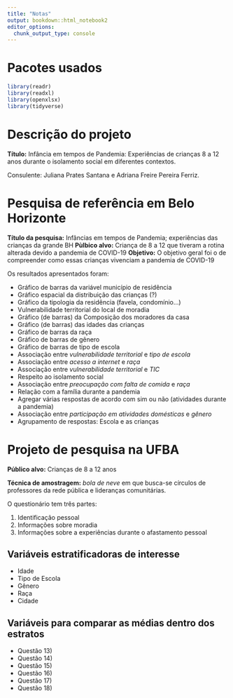 ```yaml
---
title: "Notas"
output: bookdown::html_notebook2
editor_options: 
  chunk_output_type: console
---
```


# Pacotes usados

```r
library(readr)
library(readxl)
library(openxlsx)
library(tidyverse)
```

# Descrição do projeto

**Título:** Infância em tempos de Pandemia: Experiências de crianças 8 a 12 anos durante o isolamento social em diferentes contextos.

Consulente: Juliana Prates Santana e Adriana Freire Pereira Ferriz.

# Pesquisa de referência em Belo Horizonte

**Título da pesquisa:** Infâncias em tempos de Pandemia; experiências das crianças da grande BH
**Pùlbico alvo:** Criança de 8 a 12 que tiveram a rotina alterada devido a pandemia de COVID-19
**Objetivo:** O objetivo geral foi o de compreender como essas crianças vivenciam a pandemia de COVID-19

Os resultados apresentados foram:

* Gráfico de barras da variável município de residência
* Gráfico espacial da distribuição das crianças (?)
* Gráfico da tipologia da residência (favela, condomínio...)
* Vulnerabilidade territorial do local de moradia
* Gráfico (de barras) da Composição dos moradores da casa
* Gráfico (de barras) das idades das crianças
* Gráfico de barras da raça
* Gráfico de barras de gênero
* Gráfico de barras de tipo de escola
* Associação entre _vulnerabilidade territorial_ e _tipo de escola_
* Associação entre _acesso a internet_ e _raça_
* Associação entre _vulnerabilidade territorial_ e _TIC_
* Respeito ao isolamento social
* Associação entre _preocupação com falta de comida_ e _raça_
* Relação com a família durante a pandemia
* Agregar várias respostas de acordo com sim ou não (atividades durante a pandemia)
* Associação entre _participação em atividades domésticas_ e _gênero_
* Agrupamento de respostas: Escola e as crianças

# Projeto de pesquisa na UFBA

**Público alvo:** Crianças de 8 a 12 anos

**Técnica de amostragem:** _bola de neve_ em que busca-se círculos de professores da rede pública e lideranças comunitárias.

O questionário tem três partes:

1. Identificação pessoal
2. Informações sobre moradia
3. Informações sobre a experiências durante o afastamento pessoal

## Variáveis estratificadoras de interesse 

* Idade
* Tipo de Escola
* Gênero
* Raça
* Cidade 

## Variáveis para comparar as médias dentro dos estratos

* Questão 13)
* Questão 14)
* Questão 15)
* Questão 16) 
* Questão 17)
* Questão 18)